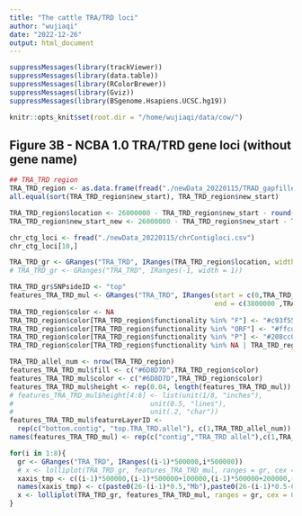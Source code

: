 ```yaml
---
title: "The cattle TRA/TRD loci"
author: "wujiaqi"
date: "2022-12-26"
output: html_document
---
```


```r
suppressMessages(library(trackViewer)) 
suppressMessages(library(data.table))
suppressMessages(library(RColorBrewer))
suppressMessages(library(Gviz))
suppressMessages(library(BSgenome.Hsapiens.UCSC.hg19))
```


```r
knitr::opts_knit$set(root.dir = "/home/wujiaqi/data/cow/")
```



## Figure 3B - NCBA 1.0 TRA/TRD gene loci (without gene name)

```r
## TRA_TRD region
TRA_TRD_region <- as.data.frame(fread("./newData_20220115/TRAD_gapfilled/TRA_TRD_mapResults_clean_merged - 20220826.csv"))
all.equal(sort(TRA_TRD_region$new_start), TRA_TRD_region$new_start)

TRA_TRD_region$location <- 26000000 - TRA_TRD_region$new_start - round(0.5*TRA_TRD_region$length)
TRA_TRD_region$new_start_new <- 26000000 - TRA_TRD_region$new_start - TRA_TRD_region$length

chr_ctg_loci <- fread("./newData_20220115/chrContigloci.csv")
chr_ctg_loci[10,]

TRA_TRD_gr <- GRanges("TRA_TRD", IRanges(TRA_TRD_region$location, width = 1, names = TRA_TRD_region$annotation_new))
# TRA_TRD_gr <- GRanges("TRA_TRD", IRanges(-1, width = 1))

TRA_TRD_gr$SNPsideID <- "top"
features_TRA_TRD_mul <- GRanges("TRA_TRD", IRanges(start = c(0,TRA_TRD_region$new_start_new),
                                                   end = c(3800000 ,TRA_TRD_region$new_start_new+TRA_TRD_region$length)))
TRA_TRD_region$color <- NA
TRA_TRD_region$color[TRA_TRD_region$functionality %in% "F"] <- "#c93f55"
TRA_TRD_region$color[TRA_TRD_region$functionality %in% "ORF"] <- "#ffcd12"
TRA_TRD_region$color[TRA_TRD_region$functionality %in% "P"] <- "#208cc0"
TRA_TRD_region$color[TRA_TRD_region$functionality %in% NA | TRA_TRD_region$functionality %in% ""] <- "#828282"

TRA_TRD_allel_num <- nrow(TRA_TRD_region)
features_TRA_TRD_mul$fill <- c("#6D8D7D",TRA_TRD_region$color)
features_TRA_TRD_mul$color <- c("#6D8D7D",TRA_TRD_region$color)
features_TRA_TRD_mul$height <- rep(0.04, length(features_TRA_TRD_mul))
# features_TRA_TRD_mul$height[4:6] <- list(unit(1/8, "inches"),
#                                  unit(0.5, "lines"),
#                                  unit(.2, "char"))
features_TRA_TRD_mul$featureLayerID <-
  rep(c("bottom.contig", "top.TRA_TRD.allel"), c(1,TRA_TRD_allel_num))
names(features_TRA_TRD_mul) <- rep(c("contig","TRA_TRD allel"),c(1,TRA_TRD_allel_num))

for(i in 1:8){
  gr <- GRanges("TRA_TRD", IRanges((i-1)*500000,i*500000))
  # x <- lolliplot(TRA_TRD_gr, features_TRA_TRD_mul, ranges = gr, cex = 0.8, yaxis = F, ylab = T)
  xaxis_tmp <- c((i-1)*500000,(i-1)*500000+100000,(i-1)*500000+200000,(i-1)*500000+300000,(i-1)*500000+400000,(i-1)*500000+500000)
  names(xaxis_tmp) <- c(paste0(26-(i-1)*0.5,"Mb"),paste0(26-(i-1)*0.5-0.1,"Mb"),paste0(26-(i-1)*0.5-0.2,"Mb"),paste0(26-(i-1)*0.5-0.3,"Mb"),paste0(26-(i-1)*0.5-0.4,"Mb"),paste0(26-(i-1)*0.5-0.5,"Mb"))
  x <- lolliplot(TRA_TRD_gr, features_TRA_TRD_mul, ranges = gr, cex = 0.8, yaxis = F, ylab = T, xaxis = xaxis_tmp)
}

```

